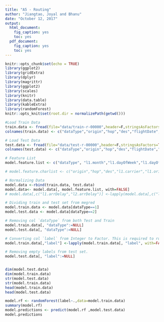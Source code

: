 ```yaml
---
title: "A5 - Routing"
author: "Jiangtao, Joyal and Bhanu"
date: "October 12, 2017"
output:
  html_document:
    fig_caption: yes
    toc: yes
  pdf_document:
    fig_caption: yes
    toc: yes
---
```


```r
knitr::opts_chunk$set(echo = TRUE)
library(ggplot2)
library(gridExtra)
library(dplyr)
library(magrittr)
library(ggplot2)
library(scales)
library(knitr)
library(data.table)
library(kableExtra)
library(randomForest)
knitr::opts_knit$set(root.dir = normalizePath(getwd()))
```


```r
#Load Train Data
train.data <- fread(file="data/train-r-00000",header=F,stringsAsFactors=TRUE)
colnames(train.data) <- c("dataType","origin","hop","des","flightDate","l1.flightType","l1.year","l1.month","l1.dayOfWeek","l1.dayOfMonth","l1.hourOfDay","l1.flightId","l1.carrier","l1.origin","l1.dest","l1.schDepTime","l1.actDepTime","l1.schArrTime","l1.actArrTime","l1.arrDelay","l1.depDelay","l1.schElapsedTime","l1.actElapsedTime","l1.cancelled","l2.flightType","l2.year","l2.month","l2.dayOfWeek","l2.dayOfMonth","l2.hourOfDay","l2.flightId","l2.carrier","l2.origin","l2.dest","l2.schDepTime","l2.actDepTime","l2.schArrTime","l2.actArrTime","l2.arrDelay","l2.depDelay","l2.schElapsedTime","l2.actElapsedTime","l2.cancelled","label")

# Load Test Data
test.data <- fread(file="data/test-r-00000",header=F,stringsAsFactors=TRUE)
colnames(test.data) <- c("dataType","origin","hop","des","flightDate","l1.flightType","l1.year","l1.month","l1.dayOfWeek","l1.dayOfMonth","l1.hourOfDay","l1.flightId","l1.carrier","l1.origin","l1.dest","l1.schDepTime","l1.actDepTime","l1.schArrTime","l1.actArrTime","l1.arrDelay","l1.depDelay","l1.schElapsedTime","l1.actElapsedTime","l1.cancelled","l2.flightType","l2.year","l2.month","l2.dayOfWeek","l2.dayOfMonth","l2.hourOfDay","l2.flightId","l2.carrier","l2.origin","l2.dest","l2.schDepTime","l2.actDepTime","l2.schArrTime","l2.actArrTime","l2.arrDelay","l2.depDelay","l2.schElapsedTime","l2.actElapsedTime","l2.cancelled","label")

# Feature List 
model.feature.list <- c("dataType", "l1.month","l1.dayOfWeek","l1.dayOfMonth","l1.carrier","l1.origin","l1.dest","l2.month","l2.dayOfWeek","l2.dayOfMonth","l2.carrier","l2.origin","l2.dest","label")

# model.feature.charlist <- c("origin","hop","des","l1.carrier","l1.origin","l1.dest","l1.cancelled","l2.carrier","l2.origin","l2.dest","l2.cancelled","label")

# Normalizing Data
model.data <-rbind(train.data, test.data)
model.data<- model.data[, model.feature.list, with=FALSE]
# model.data[,c("l1.arrDelay","l2.arrDelay")] <-lapply(model.data[,c("l1.arrDelay","l2.arrDelay"), with=FALSE], scale)

# Dividing train and test set from megred
model.train.data <- model.data[dataType==1]
model.test.data <- model.data[dataType==2]

# Removing col `dataType` from both Test and Train
model.train.data[, "dataType":=NULL]
model.test.data[, "dataType":=NULL]

# Converting col `label` from Integer to Factor. This is required to run Random Forest as a classifier.  
model.train.data[,"label"] <-lapply(model.train.data[, "label", with=FALSE], factor)

# Removing empty labels from test set.
model.test.data[, "label":=NULL]


dim(model.test.data)
dim(model.train.data)
str(model.test.data)
str(model.train.data)
head(model.train.data)
head(model.test.data)

model.rf <- randomForest(label~.,data=model.train.data)
summary(model.rf)
model.predictions <- predict(model.rf ,model.test.data)
model.predictions 

```

